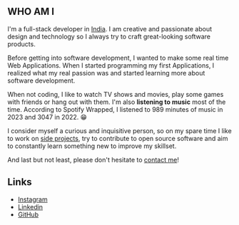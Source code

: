 ## WHO AM I

I'm a full-stack developer in [India](https://maps.app.goo.gl/JSbQSpLmKjax8Ghx5). I am creative and passionate about design and technology so I always try to craft great-looking software products.

Before getting into software development, I wanted to make some real time Web Applications. When I started programming my first Applications, I realized what my real passion was and started learning more about software development.

When not coding, I like to watch TV shows and movies, play some games with friends or hang out with them. I'm also **listening to music** most of the time. According to Spotify Wrapped, I listened to 989 minutes of music in 2023 and 3047 in 2022. 😁

I consider myself a curious and inquisitive person, so on my spare time I like to work on [side projects](/projects), try to contribute to open source software and aim to constantly learn something new to improve my skillset.

And last but not least, please don't hesitate to [contact me](/contact)!

## Links

- [Instagram](https://instagram.com/iim.piyush)
- [Linkedin](https://linkedin.com/in/piyushyadav0191)
- [GitHub](https://github.com/piyushyadav0191)
